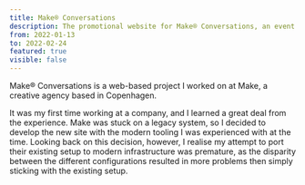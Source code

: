 ```yaml
---
title: Make® Conversations
description: The promotional website for Make® Conversations, an event organised by Make, a danish creative agency
from: 2022-01-13
to: 2022-02-24
featured: true
visible: false
---
```


Make® Conversations is a web-based project I worked on at Make, a creative agency based in Copenhagen.

It was my first time working at a company, and I learned a great deal from the experience. Make was stuck on a legacy system, so I decided to develop the new site with the modern tooling I was experienced with at the time. Looking back on this decision, however, I realise my attempt to port their existing setup to modern infrastructure was premature, as the disparity between the different configurations resulted in more problems then simply sticking with the existing setup.
